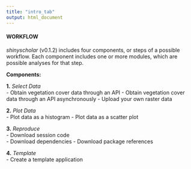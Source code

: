 ```yaml
---
title: "intro_tab"
output: html_document
---
```


#### WORKFLOW

*shinyscholar* (v0.1.2) includes four components, or steps of a possible workflow. Each component includes one or more modules, which are possible analyses for that step.  

**Components:**  

**1.** *Select Data*  
- Obtain vegetation cover data through an API
- Obtain vegetation cover data through an API asynchronously
- Upload your own raster data

**2.** *Plot Data*  
- Plot data as a histogram
- Plot data as a scatter plot

**3.** *Reproduce*  
- Download session code  
- Download dependencies
- Download package references 

**4.** *Template*  
- Create a template application
